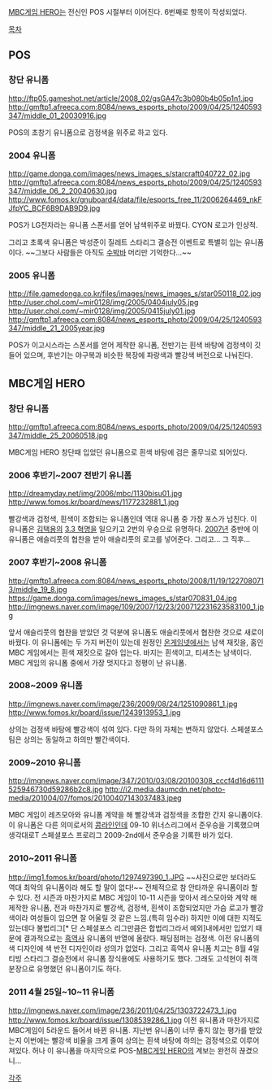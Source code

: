 [[MBC게임 HERO]]는 전신인 POS 시절부터 이어진다.
6번째로 항목이 작성되었다.

[[목차]]

== POS ==
=== 창단 유니폼 ===
http://ftp05.gameshot.net/article/2008_02/gsGA47c3b080b4b05p1n1.jpg
http://gmftp1.afreeca.com:8084/news_esports_photo/2009/04/25/1240593347/middle_01_20030916.jpg

POS의 초창기 유니폼으로 검정색을 위주로 하고 있다.

=== 2004 유니폼 ===
http://game.donga.com/images/news_images_s/starcraft040722_02.jpg
http://gmftp1.afreeca.com:8084/news_esports_photo/2009/04/25/1240593347/middle_06_2_20040630.jpg
http://www.fomos.kr/gnuboard4/data/file/esports_free_11/2006264469_nkFJfpYC_BCF6B9DAB9D9.jpg

POS가 LG전자라는 유니폼 스폰서를 얻어 남색위주로 바꿨다. CYON 로고가 인상적.

그리고 초록색 유니폼은 박성준이 질레트 스타리그 결승전 이벤트로 특별히 입는 유니폼이다. ~~그보다 사람들은 아직도 [[수박바]] 머리만 기억한다...~~

=== 2005 유니폼 ===
http://file.gamedonga.co.kr/files/images/news_images_s/star050118_02.jpg
http://user.chol.com/~mir0128/img/2005/0404july05.jpg
http://user.chol.com/~mir0128/img/2005/0415july01.jpg
http://gmftp1.afreeca.com:8084/news_esports_photo/2009/04/25/1240593347/middle_21_2005year.jpg

POS가 이고시스라는 스폰서를 얻어 제작한 유니폼, 전반기는 흰색 바탕에 검정색이 깃들어 있으며, 후반기는 야구복과 비슷한 복장에 파랑색과 빨강색 버전으로 나눠진다.

== MBC게임 HERO ==
=== 창단 유니폼 ===
http://gmftp1.afreeca.com:8084/news_esports_photo/2009/04/25/1240593347/middle_25_20060518.jpg

MBC게임 HERO 창단때 입었던 유니폼으로 흰색 바탕에 검은 줄무늬로 되어있다.

=== 2006 후반기~2007 전반기 유니폼 ===
http://dreamyday.net/img/2006/mbc/1130bisu01.jpg
http://www.fomos.kr/board/news/1177232881_1.jpg

빨강색과 검정색, 흰색이 조합되는 유니폼인데 역대 유니폼 중 가장 포스가 넘친다. 이 유니폼은 [[김택용]]의 [[3.3 혁명]]을 일으키고 2번의 우승으로 유명하다. [[2007년]] 중반에 이 유니폼은 애슬리풋의 협찬을 받아 애슬리풋의 로고를 넣어준다. 그리고... 그 직후...

=== 2007 후반기~2008 유니폼 ===
http://gmftp1.afreeca.com:8084/news_esports_photo/2008/11/19/1227080713/middle_19_8.jpg
https://game.donga.com/images/news_images_s/star070831_04.jpg
http://imgnews.naver.com/image/109/2007/12/23/200712231623583100_1.jpg

앞서 애슬리풋의 협찬을 받았던 것 덕분에 유니폼도 애슬리풋에서 협찬한 것으로 새로이 바꿨다. 이 유니폼에는 두 가지 버전이 있는데 원정인 [[온게임넷]]에서는 남색 재킷을, 홈인 MBC 게임에서는 흰색 재킷으로 갈아 입는다. 바지는 흰색이고, 티셔츠는 남색이다. MBC 게임의 유니폼 중에서 가장 멋지다고 정평이 난 유니폼.

=== 2008~2009 유니폼 ===
http://imgnews.naver.com/image/236/2009/08/24/1251090861_1.jpg
http://www.fomos.kr/board/issue/1243913953_1.jpg

상의는 검정색 바탕에 빨강색이 섞여 있다. 다만 하의 자체는 변하지 않았다. 스페셜포스 팀은 상의는 동일하고 하의만 빨간색이다.

=== 2009~2010 유니폼 ===
http://imgnews.naver.com/image/347/2010/03/08/20100308_cccf4d16d6111525946730d59286b2c8.jpg
http://i2.media.daumcdn.net/photo-media/201004/07/fomos/20100407143037483.jpeg

MBC 게임이 레츠모아와 유니폼 계약을 해 빨강색과 검정색을 조합한 간지 유니폼이다. 이 유니폼은 다른 의미로서의 [[콩라인]]인데 09-10 위너스리그에서 준우승을 기록했으며 생각대로T 스페셜포스 프로리그 2009-2nd에서 준우승을 기록한 바가 있다.

=== 2010~2011 유니폼 ===
http://img1.fomos.kr/board/photo/1297497390_1.JPG
~~사진으로만 보더라도 역대 최악의 유니폼이라 해도 할 말이 없다!~~
전체적으로 참 안타까운 유니폼이라 할 수 있다. 전 시즌과 마찬가지로 MBC 게임이 10-11 시즌을 맞아서 레스모아와 계약 해 제작한 유니폼, 전과 마찬가지로 빨강색, 검정색, 흰색이 조합되었지만 가슴 로고가 빨강색이라 여성들이 입으면 잘 어울릴 것 같은 느낌.(특히 임수라) 하지만 이에 대한 지적도 있는데다 불법리그[* 단 스페셜포스 리그만큼은 합법리그라서 예외]내에서만 입었기 때문에 결과적으로는 [[흑역사]] 유니폼의 반열에 올랐다. 패딩점퍼는 검정색.
이전 유니폼의 색 디자인에 색 반전 디자인이라 성의가 없었다. 그리고 흑역사 유니폼 치고는 8월 4일 티빙 스타리그 결승전에서 유니폼 장식용에도 사용하기도 했다.
그래도 고석현이 취객 분장으로 유명했던 유니폼이기도 하다.

=== 2011 4월 25일~10~11 유니폼 ===
http://imgnews.naver.com/image/236/2011/04/25/1303722473_1.jpg
http://www.fomos.kr/board/issue/1308539286_1.jpg
이전 유니폼과 마찬가지로 MBC게임이 5라운드 들어서 바뀐 유니폼. 지난번 유니폼이 너무 좋지 않는 평가를 받았는지 이번에는 빨강색 비율을 크게 줄여 상의는 흰색 바탕에 하의는 검정색으로 이루어져있다. 허나 이 유니폼을 마지막으로 POS-[[MBC게임 HERO]]의 계보는 완전히 끊겼으니...

[[각주]]
